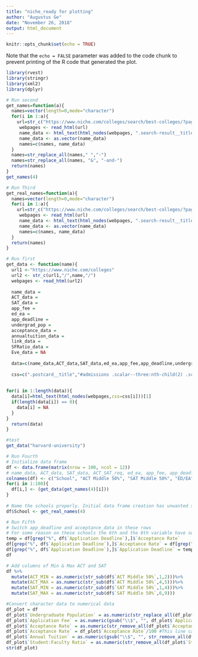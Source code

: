 ---
title: "niche_ready for plotting"
author: "Augustus Ge"
date: "November 26, 2018"
output: html_document
---

```{r setup, include=FALSE}
knitr::opts_chunk$set(echo = TRUE)
```


Note that the `echo = FALSE` parameter was added to the code chunk to prevent printing of the R code that generated the plot.

```{r}
library(rvest)
library(stringr)
library(xml2)
library(dplyr)
```


```{r}
# Run second
get_names=function(a){
  names=vector(length=0,mode="character")
  for(i in 1:a){
    url=str_c("https://www.niche.com/colleges/search/best-colleges/?page=",i)
     webpages <- read_html(url)
     name_data <- html_text(html_nodes(webpages, ".search-result__title" ))  
     name_data <- as.vector(name_data)
     names=c(names, name_data)
  }
  names=str_replace_all(names," ","-")
  names=str_replace_all(names, "&", "-and-")
  return(names)
}
get_names(4)
```

```{r}
# Run Third
get_real_names=function(a){
  names=vector(length=0,mode="character")
  for(i in 1:a){
    url=str_c("https://www.niche.com/colleges/search/best-colleges/?page=",i)
     webpages <- read_html(url)
     name_data <- html_text(html_nodes(webpages, ".search-result__title" ))  
     name_data <- as.vector(name_data)
     names=c(names, name_data)
  }
  return(names)
}
```




```{r} 
# Run first
get_data <- function(name){
  url1 <-"https://www.niche.com/colleges"
  url2 <- str_c(url1,"/",name,"/")
  webpages <- read_html(url2)
 
  name_data =
  ACT_data =
  SAT_data =
  app_fee =
  ed_ea =
  app_deadline =
  undergrad_pop =
  acceptance_data =
  annualtuition_data =
  link_data =
  SFRatio_data =
  Eve_data = NA
  
  data=c(name_data,ACT_data,SAT_data,ed_ea,app_fee,app_deadline,undergrad_pop, acceptance_data, annualtuition_data,link_data,SFRatio_data,Eve_data)
  
  css=c(".postcard__title","#admissions .scalar--three:nth-child(2) .scalar__value span","#admissions > div.profile__buckets > div.profile__bucket--3 > div > div > div:nth-child(1) > div.scalar__value > span","#admissions > div.profile__buckets > div.profile__bucket--3 > div > div > div:nth-child(6) > div.scalar__value > span","#admissions > div.profile__buckets > div.profile__bucket--3 > div > div > div:nth-child(3) > div.scalar__value > span","#admissions > div.profile__buckets > div.profile__bucket--2 > div > div > div > div.scalar__value > span","#students > div.profile__buckets > div.profile__bucket--1 > div > div > div.scalar > div.scalar__value > span:nth-child(1)","#admissions .profile__bucket--1 .scalar__value span","#cost .scalar__value span:nth-child(1)",".profile__website__link",".profile-grade+ .scalar--three .scalar__value span","#academics .scalar--three+ .scalar--three .scalar__value span" )
  
  
for(i in 1:length(data)){
  data[i]=html_text(html_nodes(webpages,css=css[i]))[1]
  if(length(data[i]) == 0){
    data[i] = NA
  }
}
  return(data)
}
```


```{r}
#test
get_data("harvard-university") 
```



```{r}
# Run Fourth
# Initialize data frame
df <- data.frame(matrix(nrow = 100, ncol = 12))
# name_data, ACT_data, SAT_data, ACT_SAT_req, ed_ea, app_fee, app_deadline, undergrad_pop, acceptance_data, annualtuition_data, link_data[1], SFRatio_data, Eve_data
colnames(df) <- c("School", "ACT Middle 50%", "SAT Middle 50%",	"ED/EA", "Application Fee", "Application Deadline", "Undergraduate Population", "Acceptance Rate", "Annual Tuition", "Application Website", "Student:Faculty Ratio", "Evening Degree Programs")
for(i in 1:100){
  df[i,] <- (get_data(get_names(4)[i]))
}
 
# Name the schools properly. Initial data frame creation has unwanted some strings
df$School <- get_real_names(4)
```



```{r}
# Run Fifth
# Switch app_deadline and acceptance_data in these rows
# For some reason on these schools the 6th and the 8th variable have swapped css
temp = df[grep("%", df$`Application Deadline`),]$`Acceptance Rate`
df[grep("%", df$`Application Deadline`),]$`Acceptance Rate` = df[grep("%", df$`Application Deadline`),]$`Application Deadline`
df[grep("%", df$`Application Deadline`),]$`Application Deadline` = temp
df
```



```{r}
# Add columns of Min & Max ACT and SAT
df %>%
  mutate(ACT_MIN = as.numeric(str_sub(df$`ACT Middle 50%`,1,2)))%>%
  mutate(ACT_MAX = as.numeric(str_sub(df$`ACT Middle 50%`,4,5)))%>%
  mutate(SAT_MIN = as.numeric(str_sub(df$`SAT Middle 50%`,1,4)))%>%
  mutate(SAT_MAX = as.numeric(str_sub(df$`SAT Middle 50%`,6,9)))
```


```{r}
#Convert character data to numerical data
df_plot = df
df_plot$`Undergraduate Population` = as.numeric(str_replace_all(df_plot$`Undergraduate Population`, ",", ""))
df_plot$`Application Fee` = as.numeric(gsub("\\$", "", df_plot$`Application Fee`))
df_plot$`Acceptance Rate` = as.numeric(str_remove_all(df_plot$`Acceptance Rate`, "%"))
df_plot$`Acceptance Rate` = df_plot$`Acceptance Rate`/100 #This line can just run once!!
df_plot$`Annual Tuition` = as.numeric(gsub("\\$", "", str_remove_all(df_plot$`Annual Tuition`, ",")))
df_plot$`Student:Faculty Ratio` = as.numeric(str_remove_all(df_plot$`Student:Faculty Ratio`, ":1"))
str(df_plot)
```
